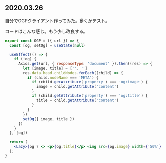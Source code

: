 
## 2020.03.26

自分でOGPクライアント作ってみた。動くかテスト。

<OGP url='https://employment.en-japan.com/engineerhub/entry/2020/02/18/103000'/>

コードはこんな感じ。もう少し改良する。

```jsx
export const OGP = ({ url }) => {
  const [og, setOg] = useState(null)

  useEffect(() => {
    if (!og) {
      Axios.get(url, { responseType: 'document' }).then((res) => {
        let [image, title] = ['', '']
        res.data.head.childNodes.forEach((child) => {
          if (child.nodeName === 'META') {
            if (child.getAttribute('property') === 'og:image') {
              image = child.getAttribute('content')
            }
            if (child.getAttribute('property') === 'og:title') {
              title = child.getAttribute('content')
            }
          }
        })
        setOg({ image, title })
      })
    }
  }, [og])

  return (
    <Lazy>{og ? <> <p>{og.title}</p> <img src={og.image} width={'50%'} /> </> : 'loading'}</Lazy>
  );
}
````

